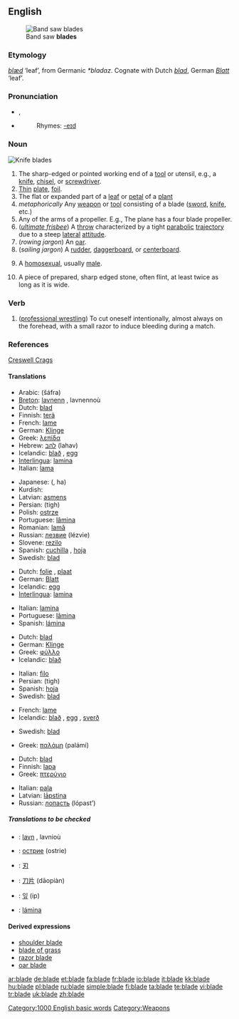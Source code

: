 {{wikipedia|dab=blade (disambiguation)|blade}}
==English==
[[Image:Band saw blades.jpg|thumb|Band saw '''blades''']]

===Etymology===
{{OE.}} ''[[blæd]]'' ‘leaf’, from Germanic ''*bladaz''. Cognate with Dutch ''[[blad]]'', German ''[[Blatt]]'' ‘leaf’.

===Pronunciation===
*{{IPA|/bleɪd/}}, {{SAMPA|/bleId/}}
*{{audio|en-us-blade.ogg|Audio (US)}}
*:Rhymes: [[Rhymes:English:-eɪd|-eɪd]]

===Noun===
{{wikipedia}}
[[Image:blade.agr.jpg|thumb|Knife '''blades''']]
{{en-noun}}

# The sharp-edged or pointed working end of a [[tool]] or utensil, e.g., a [[knife]], [[chisel]], or [[screwdriver]].
# [[thin|Thin]] [[plate]], [[foil]].
# The flat or expanded part of a [[leaf]] or [[petal]] of a [[plant]]
# ''metaphorically'' Any [[weapon]] or [[tool]] consisting of a blade ([[sword]], [[knife]], etc.)
# Any of the arms of a propeller. E.g., The plane has a four blade propeller.
# (''[[ultimate frisbee]]'') A [[throw]] characterized by a tight [[parabolic]] [[trajectory]] due to a steep [[lateral]] [[attitude]].
# (''rowing jargon'') An [[oar]].
# (''sailing jargon'') A [[rudder]], [[daggerboard]], or [[centerboard]].
# {{context|slang|mainly|US}} A [[homosexual]], usually [[male]].
# {{archaeology}} A piece of prepared, sharp edged stone, often flint, at least twice as long as it is wide.

===Verb===
{{en-verb|blad|ing}}

# ([[professional wrestling]]) To cut oneself intentionally, almost always on the forehead, with a small razor to induce bleeding during a match.

===References===
{{archaeology}} [http://www.creswell-crags.org.uk/Books_and_links/Glossary.htm#B Creswell Crags]

====Translations====
{{rfc-level|Translations at L4+ not in L3 POS section}}
{{trans-top|sharp-edged or pointed working end of a tool or utensil}}
*Arabic: {{ARchar|[[شفرة]]}} (šáfra) {{f}}
*[[Breton]]: [[lavnenn]] {{f}}, lavnennoù {{p}}
*Dutch: [[blad]] {{n}}
*Finnish: [[terä]]
*French: [[lame]] {{f}}
*German: [[Klinge]] {{f}}
*Greek: [[λεπίδα]] {{f}}
*Hebrew: [[להב]] (lahav) {{m}}
*Icelandic: [[blað]] {{n}}, [[egg]] {{f}}
*[[Interlingua]]: [[lamina]]
*Italian: [[lama]] {{f}}
{{trans-mid}}
*Japanese: {{JAchar|[[刃]]}} ({{JAchar|[[は]]}}, ha)
*Kurdish: {{KUchar|[[ده‌م]]}}
*Latvian: [[asmens]] {{m}}
*Persian: {{FAchar|[[تیغ]]}} (tigh)
*Polish: [[ostrze]] {{n}}
*Portuguese: [[lâmina]] {{f}}
*Romanian: [[lamă]] {{f}}
*Russian: [[лезвие]] (lézvie) {{n}}
*Slovene: [[rezilo]] {{n}}
*Spanish: [[cuchilla]] {{f}}, [[hoja]] {{f}}
*Swedish: [[blad]] {{n}}
{{trans-bottom}}

{{trans-top|thin plate, foil}}
*Dutch: [[folie]] {{m}}, [[plaat]] {{f}}
*German: [[Blatt]] {{n}}
*Icelandic: [[egg]] {{f}}
*[[Interlingua]]: [[lamina]]
{{trans-mid}}
*Italian: [[lamina]] {{f}}
*Portuguese: [[lâmina]] {{f}}
*Spanish: [[lámina]] {{f}}
{{trans-bottom}}

{{trans-top|The flat part of a leaf or petal}}
*Dutch: [[blad]] {{n}}
*German: [[Klinge]] {{f}}
*Greek: [[φύλλο]] {{n}}
*Icelandic: [[blað]] {{n}}
{{trans-mid}}
*Italian: [[filo]] {{m}}
*Persian: {{FAchar|[[تیغ]]}} (tigh)
*Spanish: [[hoja]] {{f}}
*Swedish: [[blad]] {{n}}
{{trans-bottom}}

{{trans-top|slang term for a weapon such as a dagger}}
*French: [[lame]] {{f}}
*Icelandic: [[blað]] {{n}}, [[egg]] {{f}}, [[sverð]] {{n}}
{{trans-mid}}
*Swedish: [[blad]] {{n}}
{{trans-bottom}}

{{trans-top|flat outer part of an oar}}
*Greek: [[παλάμη]] {{f}} (palámi)
{{trans-mid}}
{{trans-bottom}}

{{trans-top|part of a propeller}}
*Dutch: [[blad]] {{n}}
*Finnish: [[lapa]]
*Greek: [[πτερύγιο]] {{n}}
{{trans-mid}}
*Italian: [[pala]] {{f}}
*Latvian: [[lāpstiņa]] {{f}}
*Russian: [[лопасть]] (lópast’) {{f}}
{{trans-bottom}}

=====Translations to be checked=====
{{checktrans}}
*{{ttbc|Breton}}: [[lavn]] {{m}}, lavnioù {{p}}
*{{ttbc|Bulgarian}}: [[острие]] (ostrie) {{n}}
*{{ttbc|CJKV Characters}}: [[刃]]
*{{ttbc|Chinese}}: [[刀片]] (dāopiàn)
*{{ttbc|Korean}}: [[잎]] (ip)
*{{ttbc|Spanish}}: [[lámina]] {{f}}

====Derived expressions====
*[[shoulder blade]]
*[[blade of grass]]
*[[razor blade]]
*[[oar blade]]

[[Category:1000 English basic words]]
[[Category:Weapons]]

[[ar:blade]]
[[de:blade]]
[[et:blade]]
[[fa:blade]]
[[fr:blade]]
[[io:blade]]
[[it:blade]]
[[kk:blade]]
[[hu:blade]]
[[pl:blade]]
[[ru:blade]]
[[simple:blade]]
[[fi:blade]]
[[ta:blade]]
[[te:blade]]
[[vi:blade]]
[[tr:blade]]
[[uk:blade]]
[[zh:blade]]